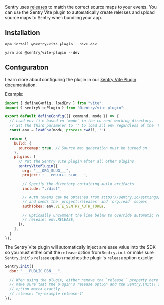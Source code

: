 Sentry uses [releases](/product/releases/) to match the correct source maps to your events. You can use the Sentry Vite plugin to automatically create releases and upload source maps to Sentry when bundling your app.

## Installation

```npm
npm install @sentry/vite-plugin --save-dev
```

```yarn
yarn add @sentry/vite-plugin --dev
```

## Configuration

Learn more about configuring the plugin in our [Sentry Vite Plugin documentation](https://github.com/getsentry/sentry-javascript-bundler-plugins/tree/main/packages/vite-plugin).

Example:

```javascript {filename:vite.config.js}
import { defineConfig, loadEnv } from "vite";
import { sentryVitePlugin } from "@sentry/vite-plugin";

export default defineConfig(({ command, mode }) => {
  // Load env file based on `mode` in the current working directory.
  // Set the third parameter to '' to load all env regardless of the `VITE_` prefix.
  const env = loadEnv(mode, process.cwd(), '')

  return {
    build: {
      sourcemap: true, // Source map generation must be turned on
    },
    plugins: [
      // Put the Sentry vite plugin after all other plugins
      sentryVitePlugin({
        org: "___ORG_SLUG___",
        project: "___PROJECT_SLUG___",

        // Specify the directory containing build artifacts
        include: "./dist",

        // Auth tokens can be obtained from https://sentry.io/settings/account/api/auth-tokens/
        // and needs the `project:releases` and `org:read` scopes
        authToken: env.VITE_SENTRY_AUTH_TOKEN,

        // Optionally uncomment the line below to override automatic release name detection
        // release: env.RELEASE,
      }),
    ],
  }
});
```

The Sentry Vite plugin will automatically inject a release value into the SDK so you must either omit the `release` option from `Sentry.init` or make sure `Sentry.init`'s `release` option matches the plugin's `release` option exactly:

```javascript
Sentry.init({
  dsn: "___PUBLIC_DSN___",

  // When using the plugin, either remove the `release`` property here entirely or
  // make sure that the plugin's release option and the Sentry.init()'s release
  // option match exactly.
  // release: "my-example-release-1"
});
```
